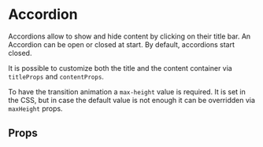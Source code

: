 

<Meta title="Components/Accordion" component={Accordion} />

# Accordion

Accordions allow to show and hide content by clicking on their title bar.
An Accordion can be open or closed at start.
By default, accordions start closed.

It is possible to customize both the title and the content container via `titleProps` and `contentProps`.

To have the transition animation a `max-height` value is required.
It is set in the CSS, but in case the default value is not enough it can be overridden via `maxHeight` props.

<Preview>
    <Story name="Default">
        <Accordion title="Accordion title">
            <div style={{ padding: 20 }}>
                <Lorem />
            </div>
        </Accordion>
    </Story>
</Preview>

## Props

<Props of={Accordion} />
